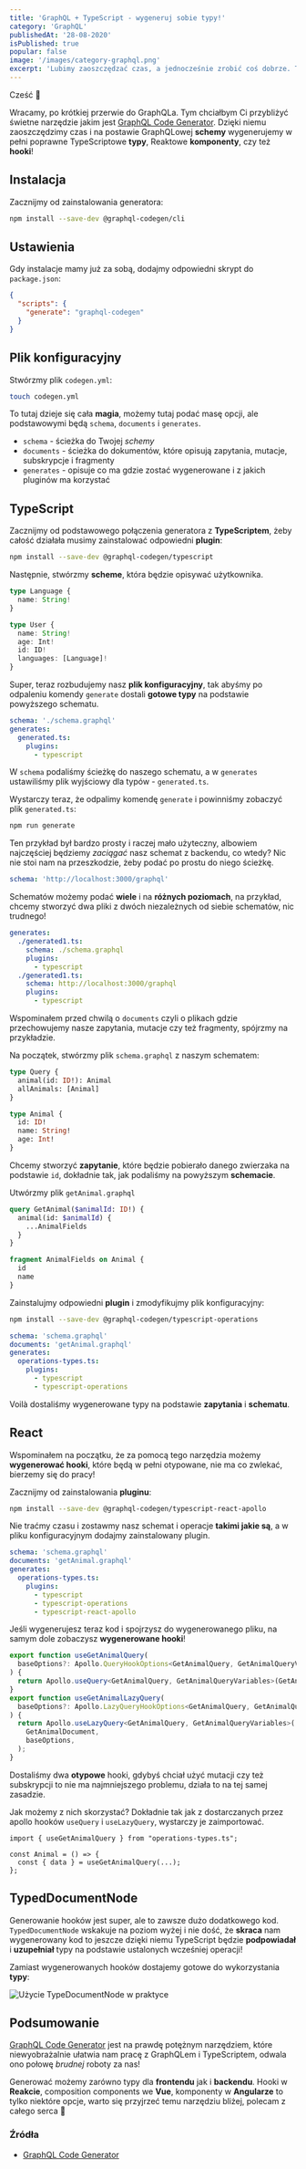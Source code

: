 ```yaml
---
title: 'GraphQL + TypeScript - wygeneruj sobie typy!'
category: 'GraphQL'
publishedAt: '28-08-2020'
isPublished: true
popular: false
image: '/images/category-graphql.png'
excerpt: 'Lubimy zaoszczędzać czas, a jednocześnie zrobić coś dobrze. Tak samo jest w przypadku programowania. Poznaj GraphQL Code Generator - narzędzie, które zaoszczędza czas i zapewnia TypeScriptowe typy!'
---
```


Cześć 👋

Wracamy, po krótkiej przerwie do GraphQLa. Tym chciałbym Ci przybliżyć świetne narzędzie jakim jest [GraphQL Code Generator](https://graphql-code-generator.com/). Dzięki niemu zaoszczędzimy czas i na postawie GraphQLowej **schemy** wygenerujemy w pełni poprawne TypeScriptowe **typy**, Reaktowe **komponenty**, czy też **hooki**!

## Instalacja

Zacznijmy od zainstalowania generatora:

```bash
npm install --save-dev @graphql-codegen/cli
```

## Ustawienia

Gdy instalacje mamy już za sobą, dodajmy odpowiedni skrypt do `package.json`:

```json
{
  "scripts": {
    "generate": "graphql-codegen"
  }
}
```

## Plik konfiguracyjny

Stwórzmy plik `codegen.yml`:

```bash
touch codegen.yml
```

To tutaj dzieje się cała **magia**, możemy tutaj podać masę opcji, ale podstawowymi będą `schema`, `documents` i `generates`.

- `schema` - ścieżka do Twojej _schemy_
- `documents` - ścieżka do dokumentów, które opisują zapytania, mutacje, subskrypcje i fragmenty
- `generates` - opisuje co ma gdzie zostać wygenerowane i z jakich pluginów ma korzystać

## TypeScript

Zacznijmy od podstawowego połączenia generatora z **TypeScriptem**, żeby całość działała musimy zainstalować odpowiedni **plugin**:

```bash
npm install --save-dev @graphql-codegen/typescript
```

Następnie, stwórzmy **scheme**, która będzie opisywać użytkownika.

```ts
type Language {
  name: String!
}

type User {
  name: String!
  age: Int!
  id: ID!
  languages: [Language]!
}
```

Super, teraz rozbudujemy nasz **plik konfiguracyjny**, tak abyśmy po odpaleniu komendy `generate` dostali **gotowe typy** na podstawie powyższego schematu.

```yml
schema: './schema.graphql'
generates:
  generated.ts:
    plugins:
      - typescript
```

W `schema` podaliśmy ścieżkę do naszego schematu, a w `generates` ustawiliśmy plik wyjściowy dla typów - `generated.ts`.

Wystarczy teraz, że odpalimy komendę `generate` i powinniśmy zobaczyć plik `generated.ts`:

```bash
npm run generate
```

Ten przykład był bardzo prosty i raczej mało użyteczny, albowiem najczęściej będziemy _zaciągać_ nasz schemat z backendu, co wtedy? Nic nie stoi nam na przeszkodzie, żeby podać po prostu do niego ścieżkę.

```yml
schema: 'http://localhost:3000/graphql'
```

Schematów możemy podać **wiele** i na **różnych poziomach**, na przykład, chcemy stworzyć dwa pliki z dwóch niezależnych od siebie schematów, nic trudnego!

```yml
generates:
  ./generated1.ts:
    schema: ./schema.graphql
    plugins:
      - typescript
  ./generated1.ts:
    schema: http://localhost:3000/graphql
    plugins:
      - typescript
```

Wspominałem przed chwilą o `documents` czyli o plikach gdzie przechowujemy nasze zapytania, mutacje czy też fragmenty, spójrzmy na przykładzie.

Na początek, stwórzmy plik `schema.graphql` z naszym schematem:

```graphql
type Query {
  animal(id: ID!): Animal
  allAnimals: [Animal]
}

type Animal {
  id: ID!
  name: String!
  age: Int!
}
```

Chcemy stworzyć **zapytanie**, które będzie pobierało danego zwierzaka na podstawie `id`, dokładnie tak, jak podaliśmy na powyższym **schemacie**.

Utwórzmy plik `getAnimal.graphql`

```graphql
query GetAnimal($animalId: ID!) {
  animal(id: $animalId) {
    ...AnimalFields
  }
}

fragment AnimalFields on Animal {
  id
  name
}
```

Zainstalujmy odpowiedni **plugin** i zmodyfikujmy plik konfiguracyjny:

```bash
npm install --save-dev @graphql-codegen/typescript-operations
```

```yml
schema: 'schema.graphql'
documents: 'getAnimal.graphql'
generates:
  operations-types.ts:
    plugins:
      - typescript
      - typescript-operations
```

Voilà dostaliśmy wygenerowane typy na podstawie **zapytania** i **schematu**.

## React

Wspominałem na początku, że za pomocą tego narzędzia możemy **wygenerować hooki**, które będą w pełni otypowane, nie ma co zwlekać, bierzemy się do pracy!

Zacznijmy od zainstalowania **pluginu**:

```bash
npm install --save-dev @graphql-codegen/typescript-react-apollo
```

Nie traćmy czasu i zostawmy nasz schemat i operacje **takimi jakie są**, a w pliku konfiguracyjnym dodajmy zainstalowany plugin.

```yml
schema: 'schema.graphql'
documents: 'getAnimal.graphql'
generates:
  operations-types.ts:
    plugins:
      - typescript
      - typescript-operations
      - typescript-react-apollo
```

Jeśli wygenerujesz teraz kod i spojrzysz do wygenerowanego pliku, na samym dole zobaczysz **wygenerowane hooki**!

```ts
export function useGetAnimalQuery(
  baseOptions?: Apollo.QueryHookOptions<GetAnimalQuery, GetAnimalQueryVariables>,
) {
  return Apollo.useQuery<GetAnimalQuery, GetAnimalQueryVariables>(GetAnimalDocument, baseOptions);
}
export function useGetAnimalLazyQuery(
  baseOptions?: Apollo.LazyQueryHookOptions<GetAnimalQuery, GetAnimalQueryVariables>,
) {
  return Apollo.useLazyQuery<GetAnimalQuery, GetAnimalQueryVariables>(
    GetAnimalDocument,
    baseOptions,
  );
}
```

Dostaliśmy dwa **otypowe** hooki, gdybyś chciał użyć mutacji czy też subskrypcji to nie ma najmniejszego problemu, działa to na tej samej zasadzie.

Jak możemy z nich skorzystać? Dokładnie tak jak z dostarczanych przez apollo hooków `useQuery` i `useLazyQuery`, wystarczy je zaimportować.

```tsx
import { useGetAnimalQuery } from "operations-types.ts";

const Animal = () => {
  const { data } = useGetAnimalQuery(...);
};
```

## TypedDocumentNode

Generowanie hooków jest super, ale to zawsze dużo dodatkowego kod. `TypedDocumentNode` wskakuje na poziom wyżej i nie dość, że **skraca** nam wygenerowany kod to jeszcze dzięki niemu TypeScript będzie **podpowiadał** i **uzupełniał** typy na podstawie ustalonych wcześniej operacji!

Zamiast wygenerowanych hooków dostajemy gotowe do wykorzystania **typy**:

<Image
  src="/images/graphql-generator/TypedDocumentNode.gif"
  alt="Użycie TypeDocumentNode w praktyce"
/>

## Podsumowanie

[GraphQL Code Generator](https://graphql-code-generator.com/) jest na prawdę potężnym narzędziem, które niewyobrażalnie ułatwia nam pracę z GraphQLem i TypeScriptem, odwala ono połowę _brudnej_ roboty za nas!

Generować możemy zarówno typy dla **frontendu** jak i **backendu**. Hooki w **Reakcie**, composition components we **Vue**, komponenty w **Angularze** to tylko niektóre opcje, warto się przyjrzeć temu narzędziu bliżej, polecam z całego serca 💜

### Źródła

- [GraphQL Code Generator](https://graphql-code-generator.com/)
